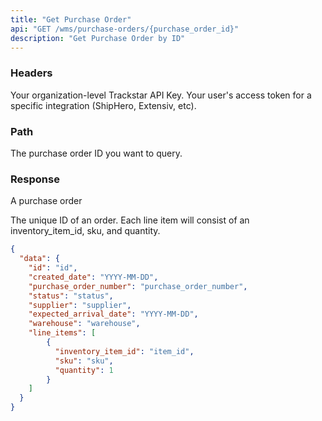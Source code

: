 ```yaml
---
title: "Get Purchase Order"
api: "GET /wms/purchase-orders/{purchase_order_id}"
description: "Get Purchase Order by ID"
---
```


### Headers
<ParamField header="x-trackstar-api-key" type="string" required>
  Your organization-level Trackstar API Key.
</ParamField>

<ParamField header="x-trackstar-access-token" type="string" required>
  Your user's access token for a specific integration (ShipHero, Extensiv, etc).
</ParamField>

### Path

<ParamField path="purchase_order_id" type="string" required>
  The purchase order ID you want to query.
</ParamField>


### Response

<ResponseField name="data" type="object">

A purchase order

<Expandable title="Purchase Order">

<ResponseField name="id" type="string">
  The unique ID of an order.
</ResponseField>

<ResponseField name="created_date" type="string">
</ResponseField>

<ResponseField name="purchase_order_number" type="string">
</ResponseField>

<ResponseField name="status" type="string">
</ResponseField>

<ResponseField name="supplier" type="string">
</ResponseField>

<ResponseField name="expected_arrival_date" type="string">
</ResponseField>

<ResponseField name="warehouse" type="string">
</ResponseField>

<ResponseField name="line_items" type="list of objects">
Each line item will consist of an inventory_item_id, sku, and quantity.
</ResponseField>

</Expandable>

</ResponseField>

<ResponseExample>

```json Response
{
  "data": {
    "id": "id",
    "created_date": "YYYY-MM-DD",
    "purchase_order_number": "purchase_order_number",
    "status": "status",
    "supplier": "supplier",
    "expected_arrival_date": "YYYY-MM-DD",
    "warehouse": "warehouse",
    "line_items": [
        {
          "inventory_item_id": "item_id",
          "sku": "sku",
          "quantity": 1
        }
    ]
  }
}
```

</ResponseExample>

